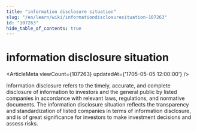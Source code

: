 ```yaml
---
title: "information disclosure situation"
slug: "/en/learn/wiki/informationdisclosuresituation-107263"
id: "107263"
hide_table_of_contents: true
---
```



# information disclosure situation

<ArticleMeta viewCount={107263} updatedAt={'1705-05-05 12:00:00'} />

Information disclosure refers to the timely, accurate, and complete disclosure of information to investors and the general public by listed companies in accordance with relevant laws, regulations, and normative documents. The information disclosure situation reflects the transparency and standardization of listed companies in terms of information disclosure, and is of great significance for investors to make investment decisions and assess risks.
